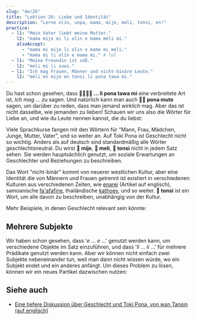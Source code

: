 ```yaml
---
slug: "de/26"
title: "Lektion 26: Liebe und Identität"
description: "Lerne olin, unpa, mama, mije, meli, tonsi, en!"
practice:
  - l1: "Mein Vater liebt meine Mutter."
    l2: "mama mije mi li olin e mama meli mi."
    alsoAccept:
      - "mama mi mije li olin e mama mi meli."
      - "mama mi li olin e mama mi." # lol
  - l1: "Meine Freundin ist süß."
    l2: "meli mi li suwi."
  - l1: "Ich mag Frauen, Männer und nicht-binäre Leute."
    l2: "meli en mije en tonsi li pona tawa mi."
---
```



Du hast schon gesehen, dass **󱤧󱥔󱥩󱤴 ... li pona tawa mi** eine verbreitete Art ist, *Ich mag ...* zu sagen. Und natürlich kann man auch **󱥔󱤼 pona mute** sagen, um darüber zu reden, dass man jemand *wirklich* mag. Aber das ist nicht dasselbe, wie jemanden zu lieben! Schauen wir uns also die Wörter für Liebe an, und wie du Leute nennen kannst, die du liebst:

<List>
  <Word sl="olin" m="lieben" />
  <Word sl="unpa" m="Sex haben" />
  <Word sl="mama" m="Elternteil" />
  <Word sl="mije" m="Mann, maskuline Person, Ehemann; männlich" />
  <Word sl="meli" m="Frau, weibliche Person, Ehefrau; weiblich" />
  <Word sl="tonsi" m="nicht-binär, geschlechtsnonkonform, trans" />
</List>

Viele Sprachkurse fangen mit den Wörtern für "Mann, Frau, Mädchen, Junge, Mutter, Vater", und so weiter an. Auf Toki Pona ist Geschlecht nicht so wichtig. Anders als auf deutsch sind standardmäßig alle Wörter geschlechtsneutral. Du wirst **󱤵 mije**, **󱤳 meli**, **󱥾 tonsi** nicht in jedem Satz sehen. Sie werden hauptsächlich genutzt, um soziale Erwartungen an Geschlechter und Beziehungen zu beschreiben.

<List>
    <Sentence sl="mi olin e mije mi." m="Ich liebe meinen Freund."/>
    <Sentence sl="mama o!" m="Mama! (oder) Papa!"/>
    <Sentence sl="mi olin e meli." m="Ich liebe Frauen."/>
</List>

Das Wort "nicht-binär" kommt von neuerer westlichen Kultur, aber eine Identität die von Männern und Frauen getrennt ist existiert in verschiedenen Kulturen aus verschiedenen Zeiten, wie [enarei](https://en.wikipedia.org/wiki/Enaree) (Artikel auf englisch), samoanische [fa'afafine](https://de.wikipedia.org/wiki/Fa%CA%BBafafine), thailändische [kathoey](https://en.wikipedia.org/wiki/Kathoey), und so weiter. **󱥾 tonsi** ist ein Wort, um alle davon zu beschreiben, unabhängig von der Kultur.

Mehr Beispiele, in denen Geschlecht relevant sein könnte:

<List>
  <Sentence sl="len mi li mije." m="Ich ziehe mich maskulin an." />
  <Sentence sl="jan olin mi li tonsi." m="Mein Partner ist nicht-binär." />
  <Sentence sl="mi meli e sijelo mi kepeken misikeke." m="Ich mache meinen Körper weiblicher durch Medizin." />
</List>

## Mehrere Subjekte

Wir haben schon gesehen, dass '*e* ... *e* ...' genutzt werden kann, um verschiedene Objekte im Satz einzuführen, und dass '*li* ... *li* ...' für mehrere Prädikate genutzt werden kann. Aber wir können nicht einfach zwei Subjekte nebeneinander tun, weil man dann nicht wissen würde, wo ein Subjekt endet und ein anderes anfängt. Um dieses Problem zu lösen, können wir ein neues Partikel dazwischen nutzen:

<List>
  <Word sl="en" m="führt Subjekte zusammen" />
  <Sentence sl="mi en ona li toki." m="Ich und sie unterhalten uns." />
  <Sentence sl="soweli en waso li utala." m="Das Tier und der Vogel kämpfen." />
  <Sentence sl="meli en mije li unpa." m="Die Frau und der Mann haben Sex." />
</List>

<Practice exercises={frontmatter.practice} client:load />

## Siehe auch
* [Eine tiefere Diskussion über Geschlecht und Toki Pona, von wan Tansin (auf englisch)](https://www.tamz.in/toki_mi/there-is-no-gender-in-toki-pona/)
